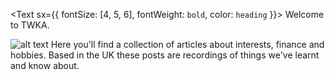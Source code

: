 <Text sx={{ fontSize: [4, 5, 6], fontWeight: `bold`, color: `heading` }}>
  Welcome to TWKA.
</Text>

![alt text](./toucan-svgrepo-com.svg "TWKA")
Here you'll find a collection of articles about interests, finance and hobbies. Based in the UK these posts are recordings of things we've learnt and know about.